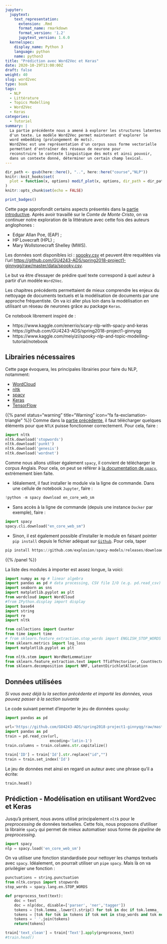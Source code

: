 ```yaml
---
jupyter:
  jupytext:
    text_representation:
      extension: .Rmd
      format_name: rmarkdown
      format_version: '1.2'
      jupytext_version: 1.6.0
  kernelspec:
    display_name: Python 3
    language: python
    name: python3
title: "Prédiction avec Word2Vec et Keras"
date: 2020-10-29T13:00:00Z
draft: false
weight: 40
slug: word2vec
type: book
tags:
  - NLP
  - Littérature
  - Topics Modelling
  - Word2Vec
  - Keras
categories:
  - Tutoriel
summary: |
  La partie précédente nous a amené à explorer les structures latentes
  d'un texte. Le modèle Word2Vec permet maintenant d'explorer le
  word embedding (prolongement de mots).
  Word2Vec est une représentation d'un corpus sous forme vectorielle
  permettant d'entraîner des réseaux de neurone pour
  reconstruire le contexte linguistique des mots et ainsi pouvoir,
  dans un contexte donné, déterminer un certain champ lexical.
---
```


```r
dir_path <- gsub(here::here(), "..", here::here("course","NLP"))
knitr::knit_hooks$set(
  plot = function(x, options) modif_plot(x, options, dir_path = dir_path)
)
knitr::opts_chunk$set(echo = FALSE)
```

```r
print_badges()
```


Cette page approfondit certains aspects présentés dans la
[partie introductive](#nlp). Après avoir travaillé sur le
*Comte de Monte Cristo*, on va continuer notre exploration de la littérature
avec cette fois des auteurs anglophones :

* Edgar Allan Poe, (EAP) ;
* HP Lovecraft (HPL) ;
* Mary Wollstonecraft Shelley (MWS).

Les données sont disponibles ici : [spooky.csv](https://github.com/GU4243-ADS/spring2018-project1-ginnyqg/blob/master/data/spooky.csv) et peuvent être requétées via l'url 
<https://github.com/GU4243-ADS/spring2018-project1-ginnyqg/raw/master/data/spooky.csv>.

Le but va être d'essayer de prédire quel texte correspond à quel auteur à partir d'un modèle `Word2Vec`.


Les chapitres précédents permettaient de mieux comprendre les enjeux
du nettoyage de documents textuels et la modélisation de documents
par une approche fréquentiste. On va ici aller plus loin dans la modélisation
en utilisant un réseau de neurones grâce au package `Keras`.


Ce notebook librement inspiré de  : 

* https://www.kaggle.com/enerrio/scary-nlp-with-spacy-and-keras
* https://github.com/GU4243-ADS/spring2018-project1-ginnyqg
* https://www.kaggle.com/meiyizi/spooky-nlp-and-topic-modelling-tutorial/notebook

## Librairies nécessaires

Cette page évoquera, les principales librairies pour faire du NLP, notamment: 

* [WordCloud](https://github.com/amueller/word_cloud)
* [nltk](https://www.nltk.org/)
* [spacy](https://spacy.io/)
* [Keras](https://keras.io/)
* [TensorFlow](https://www.tensorflow.org/)


{{% panel status="warning" title="Warning" icon="fa fa-exclamation-triangle" %}}
Comme dans la [partie précédente](#nlp), il faut télécharger quelques éléments pour que `NTLK` puisse fonctionner correctement. Pour cela, faire :

```python
import nltk
nltk.download('stopwords')
nltk.download('punkt')
nltk.download('genesis')
nltk.download('wordnet')
```

Comme nous allons utiliser également `spacy`, il convient de télécharger
le corpus Anglais. Pour cela, on peut se référer à
[la documentation de `spacy`](https://spacy.io/usage/models),
extrèmement bien faite.

- Idéalement, il faut installer le module via la ligne de commande. Dans
une cellule de notebook `Jupyter`, faire :

```python
!python -m spacy download en_core_web_sm
```

- Sans accès à la ligne de commande (depuis une instance `Docker` par exemple),
faire :

```python
import spacy
spacy.cli.download("en_core_web_sm")
```

- Sinon, il est également possible d'installer le module en faisant pointer
`pip install` depuis le fichier adéquat sur
[`Github`](https://github.com/explosion/spacy-models). Pour cela, taper

~~~python
pip install https://github.com/explosion/spacy-models/releases/download/en_core_web_sm-3.0.0/en_core_web_sm-3.0.0-py3-none-any.whl
~~~

{{% /panel %}}


La liste des modules à importer est assez longue, la voici:

```python
import numpy as np # linear algebra
import pandas as pd # data processing, CSV file I/O (e.g. pd.read_csv)
import seaborn as sns
import matplotlib.pyplot as plt
from wordcloud import WordCloud
#from IPython.display import display
import base64
import string
import re
import nltk

from collections import Counter
from time import time
# from sklearn.feature_extraction.stop_words import ENGLISH_STOP_WORDS as stopwords
from sklearn.metrics import log_loss
import matplotlib.pyplot as plt

from nltk.stem import WordNetLemmatizer
from sklearn.feature_extraction.text import TfidfVectorizer, CountVectorizer
from sklearn.decomposition import NMF, LatentDirichletAllocation
```

## Données utilisées

*Si vous avez déjà lu la section précédente et importé les données, vous
pouvez passer à la section suivante*

Le code suivant permet d'importer le jeu de données `spooky`: 

```python
import pandas as pd

url='https://github.com/GU4243-ADS/spring2018-project1-ginnyqg/raw/master/data/spooky.csv'
import pandas as pd
train = pd.read_csv(url,
                    encoding='latin-1')
train.columns = train.columns.str.capitalize()
                    
train['ID'] = train['Id'].str.replace("id","")
train = train.set_index('Id')
```

Le jeu de données met ainsi en regard un auteur avec une phrase qu'il a écrite:

```python
train.head()
```

## Prédiction - Modélisation en utilisant Word2vec et Keras

Jusqu'à présent, nous avons utilisé principalement `nltk` pour le 
*preprocessing* de données textuelles. Cette fois, nous proposons
d'utiliser la librairie `spaCy` qui permet de mieux automatiser sous forme de
*pipeline* de *preprocessing*. 



```python
import spacy
nlp = spacy.load('en_core_web_sm')
```

On va utiliser une fonction standardisée pour nettoyer les champs textuels
avec `spacy`. Idéalement, on pourrait utiliser un `pipe` `spacy`. Mais là
on va privilégier une fonction :

```python
punctuations = string.punctuation
from nltk.corpus import stopwords  
stop_words = spacy.lang.en.STOP_WORDS

def preprocess_text(text):
    doc = text
    doc = nlp(doc, disable=['parser', 'ner','tagger'])
    tokens = [tok.lemma_.lower().strip() for tok in doc if tok.lemma_ != '-PRON-']
    tokens = [tok for tok in tokens if tok not in stop_words and tok not in punctuations]
    tokens = ' '.join(tokens)
    return(tokens)

train['text_clean'] = train['Text'].apply(preprocess_text)
#train.head()
```

<!-- TO BE CONTINUED -->
